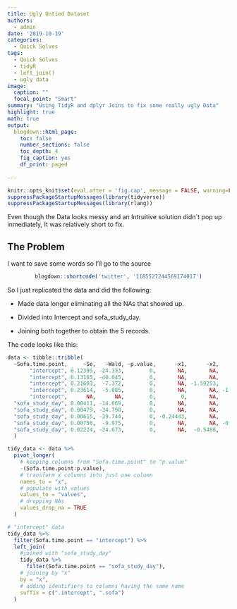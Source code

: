 ```yaml
---
title: Ugly Untied Dataset
authors: 
  - admin
date: '2019-10-19'
categories:
  - Quick Solves
tags:
  - Quick Solves
  - tidyR
  - left_join()
  - ugly data
image:
  caption: ""
  focal_point: "Smart"
summary: "Using TidyR and dplyr Joins to fix some really ugly Data"
highlight: true
math: true
output:
  blogdown::html_page:
    toc: false
    number_sections: false
    toc_depth: 4
    fig_caption: yes
    df_print: paged
    
---
```


```r
knitr::opts_knit$set(eval.after = 'fig.cap', message = FALSE, warning=FALSE)
suppressPackageStartupMessages(library(tidyverse))
suppressPackageStartupMessages(library(rlang))
```


Even though the Data looks messy and an Intruitive solution didn´t pop up inmediately, It was relatively short to fix.

## The Problem

I want to save some words so I'll go to the source

<center>
```r
blogdown::shortcode('twitter', '1185527244569174017')
```
</center>

So I just replicated the data and did the following:

 * Made data longer eliminating all the NAs that showed up.
 
 * Divided into Intercept and sofa_study_day.
 
 * Joining both together to obtain the 5 records.
 
The code looks like this:

```r
data <- tibble::tribble(
  ~Sofa.time.point,     ~Se,   ~Wald, ~p.value,      ~x1,      ~x2,      ~x3,      ~x4,      ~x5,
       "intercept", 0.12395, -24.333,        0,       NA,       NA,       NA, -3.01592,       NA,
       "intercept", 0.13165, -40.045,        0,       NA,       NA,       NA,       NA, -5.27211,
       "intercept", 0.21603,  -7.372,        0,       NA, -1.59253,       NA,       NA,       NA,
       "intercept", 0.23614,  -5.085,        0,       NA,       NA, -1.20082,       NA,       NA,
       "intercept",      NA,      NA,        0,        0,       NA,       NA,       NA,       NA,
  "sofa_study_day", 0.00411, -14.669,        0,       NA,       NA,       NA,       NA, -0.06028,
  "sofa_study_day", 0.00479, -34.798,        0,       NA,       NA,       NA, -0.16685,       NA,
  "sofa_study_day", 0.00615, -39.744,        0, -0.24443,       NA,       NA,       NA,       NA,
  "sofa_study_day", 0.00756,  -9.975,        0,       NA,       NA, -0.07543,       NA,       NA,
  "sofa_study_day", 0.02224, -24.673,        0,       NA,  -0.5488,       NA,       NA,       NA
  )
```

```r
tidy_data <- data %>%
  pivot_longer(
    # keeping columns from "Sofa.time.point" to "p.value"
    -(Sofa.time.point:p.value),
    # transform x columns into just one column
    names_to = "x",
    # populate with values
    values_to = "values",
    # dropping NAs
    values_drop_na = TRUE
  )

# "intercept" data
tidy_data %>%
  filter(Sofa.time.point == "intercept") %>%
  left_join(
    #joined with "sofa_study_day"
    tidy_data %>%
      filter(Sofa.time.point == "sofa_study_day"),
    # joining by "x"
    by = "x",
    # adding identifiers to columns having the same name
    suffix = c(".intercept", ".sofa")
  )
```


 
 